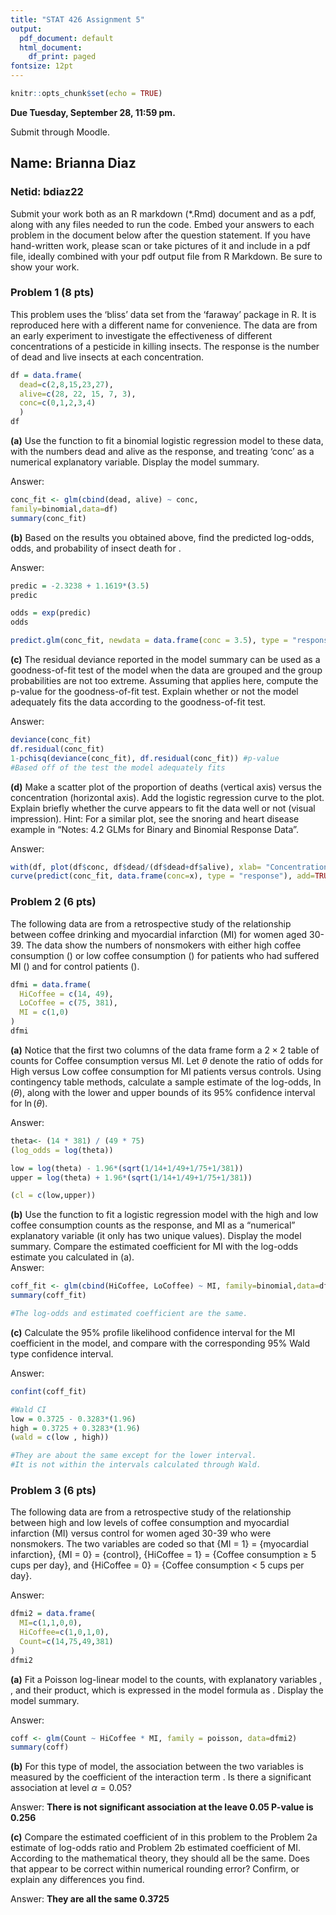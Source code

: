```yaml
---
title: "STAT 426 Assignment 5"
output:
  pdf_document: default
  html_document:
    df_print: paged
fontsize: 12pt
---
```


```r
knitr::opts_chunk$set(echo = TRUE)
```
**Due Tuesday, September 28, 11:59 pm.** 

Submit through Moodle.

## Name: Brianna Diaz
### Netid: bdiaz22

Submit your work both as an R markdown (*.Rmd) document and as a pdf, along with any files needed to run the code. Embed your answers to each problem in the document below after the question statement. If you have hand-written work, please scan or take pictures of it and include in a pdf file, ideally combined with your pdf output file from R Markdown. Be sure to show your work.



### Problem 1 (8 pts)

This problem uses the 'bliss' data set from the 'faraway' package in R. It is reproduced here with a different name for convenience. The data are from an early experiment to investigate the effectiveness of different concentrations of a pesticide in killing insects. The response is the number of dead and live insects at each concentration.
 
```r
df = data.frame(
  dead=c(2,8,15,23,27), 
  alive=c(28, 22, 15, 7, 3), 
  conc=c(0,1,2,3,4)
  )
df
```
    
**(a)** Use the \texttt{glm} function to fit a binomial logistic regression model to these data, with the numbers dead and alive as the response, and treating 'conc' as a numerical explanatory variable. Display the model summary.

Answer:
```r
conc_fit <- glm(cbind(dead, alive) ~ conc,
family=binomial,data=df)
summary(conc_fit)
```

**(b)** Based on the results you obtained above, find the predicted log-odds, odds, and probability of insect death for \texttt{conc=3.5}.

Answer:
```r
predic = -2.3238 + 1.1619*(3.5)
predic

odds = exp(predic)
odds

predict.glm(conc_fit, newdata = data.frame(conc = 3.5), type = "response")
```

**(c)** The residual deviance reported in the model summary can be used as a goodness-of-fit test of the model when the data are grouped and the group probabilities are not too extreme. Assuming that applies here, compute the p-value for the goodness-of-fit test. Explain whether or not the model adequately fits the data according to the goodness-of-fit test.

Answer:
```r
deviance(conc_fit)
df.residual(conc_fit)
1-pchisq(deviance(conc_fit), df.residual(conc_fit)) #p-value
#Based off of the test the model adequately fits
```

**(d)** Make a scatter plot of the proportion of deaths (vertical axis) versus the concentration (horizontal axis). Add the logistic regression curve to the plot. Explain briefly whether the curve appears to fit the data well or not (visual impression). Hint: For a similar plot, see the snoring and heart disease example in "Notes: 4.2 GLMs for Binary and Binomial Response Data". 

Answer:
```r
with(df, plot(df$conc, df$dead/(df$dead+df$alive), xlab= "Concentration", ylab= "Proportions of deaths"))
curve(predict(conc_fit, data.frame(conc=x), type = "response"), add=TRUE)
```

### Problem 2 (6 pts)

The following data are from a retrospective study of the relationship between coffee drinking and myocardial infarction (MI) for women aged 30-39. The data show the numbers of nonsmokers with either high coffee consumption (\texttt{HiCoffee}) or low coffee consumption (\texttt{LoCoffee}) for patients who had suffered MI (\texttt{MI=1}) and for control patients (\texttt{MI=0}).

```r
dfmi = data.frame(
  HiCoffee = c(14, 49),
  LoCoffee = c(75, 381),
  MI = c(1,0)
)
dfmi
```

**(a)** Notice that the first two columns of the data frame form a $2\times 2$ table of counts for Coffee consumption versus MI. Let $\theta$ denote the ratio of odds for High versus Low coffee consumption for MI patients versus controls. Using contingency table methods, calculate a sample estimate of the log-odds, $\ln(\theta)$, along with the lower and upper bounds of its 95\% confidence interval for $\ln(\theta)$.

Answer: 
```r
theta<- (14 * 381) / (49 * 75)
(log_odds = log(theta))

low = log(theta) - 1.96*(sqrt(1/14+1/49+1/75+1/381))
upper = log(theta) + 1.96*(sqrt(1/14+1/49+1/75+1/381))

(cl = c(low,upper))
```

**(b)** Use the \texttt{glm} function to fit a logistic regression model with the high and low coffee consumption counts as the response, and MI as a "numerical" explanatory variable (it only has two unique values). Display the model summary. Compare the estimated coefficient for MI with the log-odds estimate you calculated in (a).  
Answer:
```r
coff_fit <- glm(cbind(HiCoffee, LoCoffee) ~ MI, family=binomial,data=dfmi)
summary(coff_fit)

#The log-odds and estimated coefficient are the same.
```

**(c)** Calculate the 95\% profile likelihood confidence interval for the MI coefficient in the model, and compare with the corresponding 95\% Wald type confidence interval.

Answer:
```r
confint(coff_fit)

#Wald CI
low = 0.3725 - 0.3283*(1.96)
high = 0.3725 + 0.3283*(1.96)
(wald = c(low , high))

#They are about the same except for the lower interval. 
#It is not within the intervals calculated through Wald. 
```

### Problem 3 (6 pts)

The following data are from a retrospective study of the relationship between high and low levels of coffee consumption and myocardial infarction (MI) versus control for women aged 30-39 who were nonsmokers. The two variables are coded so that {MI = 1} = {myocardial infarction}, {MI = 0} = {control}, {HiCoffee = 1} = {Coffee consumption $\ge$ 5 cups per day}, and {HiCoffee = 0} = {Coffee consumption < 5 cups per day}.

Answer: 

```r
dfmi2 = data.frame(
  MI=c(1,1,0,0),
  HiCoffee=c(1,0,1,0),
  Count=c(14,75,49,381)
)
dfmi2
```


**(a)** Fit a Poisson log-linear model to the counts, with explanatory variables \texttt{MI}, \texttt{HiCoffee}, and their product, which is expressed in the model formula as \texttt{MI:Coffee}. Display the model summary.

Answer:
```r
coff <- glm(Count ~ HiCoffee * MI, family = poisson, data=dfmi2)
summary(coff)
```

**(b)** For this type of model, the association between the two variables is measured by the coefficient of the interaction term \texttt{MI:HiCoffee}. Is there a significant association at level $\alpha=0.05$?

Answer:
**There is not significant association at the leave 0.05 P-value is 0.256**

**(c)** Compare the estimated coefficient of \texttt{MI:HiCoffee} in this problem to the Problem 2a estimate of log-odds ratio and Problem 2b estimated coefficient of MI. According to the mathematical theory, they should all be the same. Does that appear to be correct within numerical rounding error? Confirm, or explain any differences you find.

Answer:
**They are all the same 0.3725**





